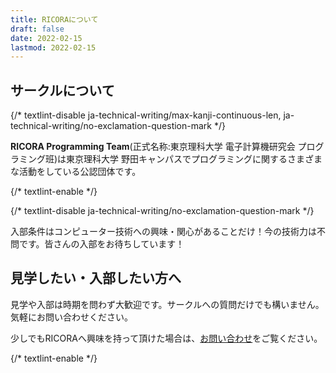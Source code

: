```yaml
---
title: RICORAについて
draft: false
date: 2022-02-15
lastmod: 2022-02-15
---
```


## サークルについて

{/* textlint-disable ja-technical-writing/max-kanji-continuous-len, ja-technical-writing/no-exclamation-question-mark */}

**RICORA Programming Team**(正式名称:東京理科大学 電子計算機研究会 プログラミング班)は東京理科大学 野田キャンパスでプログラミングに関するさまざまな活動をしている公認団体です。

{/* textlint-enable */}

{/* textlint-disable ja-technical-writing/no-exclamation-question-mark */}

入部条件はコンピューター技術への興味・関心があることだけ！今の技術力は不問です。皆さんの入部をお待ちしています！

## 見学したい・入部したい方へ

見学や入部は時期を問わず大歓迎です。サークルへの質問だけでも構いません。気軽にお問い合わせください。

少しでもRICORAへ興味を持って頂けた場合は、[お問い合わせ](/contact/)をご覧ください。

{/* textlint-enable */}
